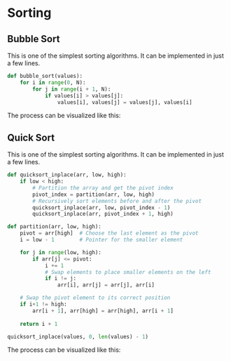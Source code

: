 
# Sorting


## Bubble Sort

This is one of the simplest sorting algorithms. It can be implemented in just a few lines.

```python
def bubble_sort(values):
    for i in range(0, N):
        for j in range(i + 1, N):
            if values[i] > values[j]:
                values[i], values[j] = values[j], values[i]
```


The process can be visualized like this:
<MyAnimation path="/bubble_sort.json" />


## Quick Sort

This is one of the simplest sorting algorithms. It can be implemented in just a few lines.

```python
def quicksort_inplace(arr, low, high):
    if low < high:
        # Partition the array and get the pivot index
        pivot_index = partition(arr, low, high)
        # Recursively sort elements before and after the pivot
        quicksort_inplace(arr, low, pivot_index - 1)
        quicksort_inplace(arr, pivot_index + 1, high)

def partition(arr, low, high):
    pivot = arr[high]  # Choose the last element as the pivot
    i = low - 1        # Pointer for the smaller element

    for j in range(low, high):
        if arr[j] <= pivot:
            i += 1
            # Swap elements to place smaller elements on the left
            if i != j:
                arr[i], arr[j] = arr[j], arr[i]    

    # Swap the pivot element to its correct position
    if i+1 != high:
        arr[i + 1], arr[high] = arr[high], arr[i + 1]
    
    return i + 1

quicksort_inplace(values, 0, len(values) - 1)

```


The process can be visualized like this:
<MyAnimation path="/quick_sort.json" />

